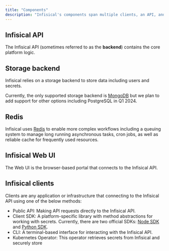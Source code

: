 ---
title: "Components"
description: "Infisical's components span multiple clients, an API, and a storage backend"
---

## Infisical API

The Infisical API (sometimes referred to as the **backend**) contains the core platform logic.

## Storage backend

Infisical relies on a storage backend to store data including users and secrets.

Currently, the only supported storage backend is [MongoDB](https://www.mongodb.com) but we plan to add support for other options including PostgreSQL in Q1 2024.

## Redis

Infisical uses [Redis](https://redis.com) to enable more complex workflows including a queuing system to manage long running asynchronous tasks, cron jobs, as well as reliable cache for frequently used resources.

## Infisical Web UI

The Web UI is the browser-based portal that connects to the Infisical API.

## Infisical clients

Clients are any application or infrastructure that connecting to the Infisical API using one of the below methods:
- Public API: Making API requests directly to the Infisical API.
- Client SDK: A platform-specific library with method abstractions for working with secrets. Currently, there are two official SDKs: [Node SDK](https://github.com/Infisical/infisical-node) and [Python SDK](https://github.com/Infisical/infisical-python).
- CLI: A terminal-based interface for interacting with the Infisical API.
- Kubernetes Operator: This operator retrieves secrets from Infisical and securely store